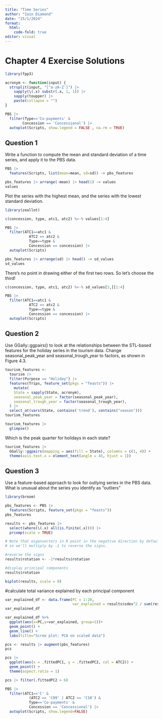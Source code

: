 ```yaml
---
title: "Time Series"
author: "Iain Diamond"
date: "25/1/2024"
format: 
  html:
    code-fold: true
editor: visual
---
```


# Chapter 4 Exercise Solutions

```r
library(fpp3)
```

```r
acronym <- function(input) {
  strsplit(input, "[^a-zA-Z']") |>
    sapply(\(.x) substr(.x, 1, 1)) |>
    sapply(toupper) |>
    paste(collapse = "")
}
```

```r
PBS |>
  filter(Type=='Co-payments' & 
        Concession == 'Concessional') |> 
  autoplot(Scripts, show.legend = FALSE , na.rm = TRUE)
```


## Question 1

Write a function to compute the mean and standard deviation of a time series, and apply it to the PBS data.

```r
PBS |> 
  features(Scripts, list(mean=mean, sd=sd)) -> pbs_features

pbs_features |> arrange(-mean) |> head(1) -> values
values
```

Plot the series with the highest mean, and the series with the lowest standard deviation.

```r
library(zeallot)

c(concession, type, atc1, atc2) %<-% values[1:4]

PBS |> 
  filter(ATC1==atc1 & 
           ATC2 == atc2 & 
           Type==type & 
           Concession == concession) |> 
  autoplot(Scripts)
```

```r
pbs_features |> arrange(sd) |> head() -> sd_values
sd_values
```

There's no point in drawing either of the first two rows. So let's choose the third!
```r
c(concession, type, atc1, atc2) %<-% sd_values[3,][1:4]

PBS |> 
  filter(ATC1==atc1 & 
           ATC2 == atc2 & 
           Type==type & 
           Concession == concession) |> 
  autoplot(Scripts)
```

## Question 2

Use GGally::ggpairs() to look at the relationships between the STL-based features for the holiday series in the tourism data. Change seasonal_peak_year and seasonal_trough_year to factors, as shown in Figure 4.3.

```r
tourism_features <- 
  tourism |> 
  filter(Purpose == "Holiday") |>
  features(Trips, feature_set(pkgs = "feasts")) |> 
    mutate(
    State = sapply(State, acronym),
    seasonal_peak_year = factor(seasonal_peak_year),
    seasonal_trough_year = factor(seasonal_trough_year),
  ) |> 
  select_at(vars(State, contains('trend'), contains("season")))
tourism_features
```

```r
tourism_features |> 
  glimpse()
```


Which is the peak quarter for holidays in each state?

```r
tourism_features |>
  GGally::ggpairs(mapping = aes(fill = State), columns = c(1, 4)) +
  theme(axis.text.x = element_text(angle = 45, hjust = 1))
```

## Question 3

Use a feature-based approach to look for outlying series in the PBS data. What is unusual about the series you identify as "outliers"
```r
library(broom)
```



```r
pbs_features <- PBS |> 
  features(Scripts, feature_set(pkgs = "feasts"))
pbs_features
```

```r
results <- pbs_features |> 
  select(where(\(.x) all(is.finite(.x)))) |>
  prcomp(scale = TRUE)

# Note that eigenvectors in R point in the negative direction by default, 
# so we'll multiply by -1 to reverse the signs.

#reverse the signs
results$rotation <- -1*results$rotation

#display principal components
results$rotation
```
```r
biplot(results, scale = 0)
```

#calculate total variance explained by each principal component
```r
var_explained_df <- data.frame(PC = 1:20, 
                               var_explained = results$sdev^2 / sum(results$sdev^2))
var_explained_df
```
```r
var_explained_df %>%
  ggplot(aes(x=PC,y=var_explained, group=1))+
  geom_point() +
  geom_line() +
  labs(title="Scree plot: PCA on scaled data")
```


```r
pcs <- results |> augment(pbs_features)
pcs
```

```r
pcs |>
  ggplot(aes(x = .fittedPC1, y = .fittedPC2, col = ATC2)) +
  geom_point() +
  theme(aspect.ratio = 1)
```
```r
pcs |> filter(.fittedPC2 > 6)
```
```r
PBS |> 
  filter(ATC1=='C' & 
           (ATC2 == 'C09' | ATC2 == 'C10') & 
           Type=='Co-payments' & 
           Concession == 'Concessional') |> 
  autoplot(Scripts, show.legend=FALSE)
```
